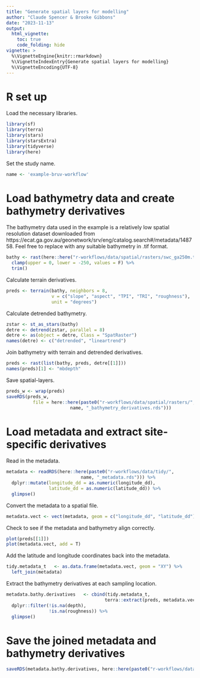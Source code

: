 ```yaml
---
title: "Generate spatial layers for modelling"
author: "Claude Spencer & Brooke Gibbons"
date: "2023-11-13"
output:
  html_vignette:
    toc: true
    code_folding: hide
vignette: >
  %\VignetteEngine{knitr::rmarkdown}
  %\VignetteIndexEntry{Generate spatial layers for modelling}
  %\VignetteEncoding{UTF-8}
---
```

# R set up
Load the necessary libraries.
```r
library(sf)
library(terra)
library(stars)
library(starsExtra)
library(tidyverse)
library(here)
```
Set the study name.
```r
name <- 'example-bruv-workflow'
```
# Load bathymetry data and create bathymetry derivatives
The bathymetry data used in the example is a relatively low spatial resolution dataset downloaded from https://ecat.ga.gov.au/geonetwork/srv/eng/catalog.search#/metadata/148758. Feel free to replace with any suitable bathymetry in .tif format.
```r
bathy <- rast(here::here("r-workflows/data/spatial/rasters/swc_ga250m.tif")) %>%
  clamp(upper = 0, lower = -250, values = F) %>%
  trim()
```
Calculate terrain derivatives.
```r
preds <- terrain(bathy, neighbors = 8,
                 v = c("slope", "aspect", "TPI", "TRI", "roughness"),           # Remove here as necessary
                 unit = "degrees")
```
Calculate detrended bathymetry.
```r
zstar <- st_as_stars(bathy)                                                    
detre <- detrend(zstar, parallel = 8)                                           
detre <- as(object = detre, Class = "SpatRaster")                               
names(detre) <- c("detrended", "lineartrend")
```
Join bathymetry with terrain and detrended derivatives.
```r
preds <- rast(list(bathy, preds, detre[[1]]))                                   
names(preds)[1] <- "mbdepth"
```
Save spatial-layers.
```r
preds_w <- wrap(preds)
saveRDS(preds_w, 
          file = here::here(paste0("r-workflows/data/spatial/rasters/", 
                        name, "_bathymetry_derivatives.rds")))
```
# Load metadata and extract site-specific derivatives
Read in the metadata.
```r
metadata <- readRDS(here::here(paste0("r-workflows/data/tidy/", 
                            name, "_metadata.rds"))) %>%
  dplyr::mutate(longitude_dd = as.numeric(longitude_dd),
                latitude_dd = as.numeric(latitude_dd)) %>%
  glimpse()
```
Convert the metadata to a spatial file.
```r
metadata.vect <- vect(metadata, geom = c("longitude_dd", "latitude_dd"), crs = "epsg:4326")
```
Check to see if the metadata and bathymetry align correctly.
```r
plot(preds[[1]])
plot(metadata.vect, add = T)
```
Add the latitude and longitude coordinates back into the metadata.
```r
tidy.metadata_t   <- as.data.frame(metadata.vect, geom = "XY") %>%
  left_join(metadata)
```
Extract the bathymetry derivatives at each sampling location.
```r
metadata.bathy.derivatives   <- cbind(tidy.metadata_t, 
                                     terra::extract(preds, metadata.vect)) %>%
  dplyr::filter(!is.na(depth),                                                  
                !is.na(roughness)) %>%
  glimpse()
```
# Save the joined metadata and bathymetry derivatives
```r
saveRDS(metadata.bathy.derivatives, here::here(paste0("r-workflows/data/tidy/", name, "_metadata-bathymetry-derivatives.rds")))
```
